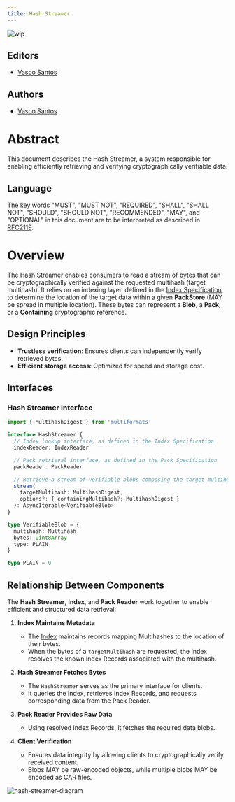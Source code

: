 ```yaml
---
title: Hash Streamer
---
```


![wip](https://img.shields.io/badge/status-wip-orange.svg?style=flat-square)

## Editors

- [Vasco Santos](https://github.com/vasco-santos)

## Authors

- [Vasco Santos](https://github.com/vasco-santos)

# Abstract

This document describes the Hash Streamer, a system responsible for enabling efficiently retrieving and verifying cryptographically verifiable data.

## Language

The key words "MUST", "MUST NOT", "REQUIRED", "SHALL", "SHALL NOT", "SHOULD", "SHOULD NOT", "RECOMMENDED", "MAY", and "OPTIONAL" in this document are to be interpreted as described in [RFC2119](https://datatracker.ietf.org/doc/html/rfc2119).

# Overview

The Hash Streamer enables consumers to read a stream of bytes that can be cryptographically verified against the requested multihash (target multihash). It relies on an indexing layer, defined in the [Index Specification](/specs), to determine the location of the target data within a given **PackStore** (MAY be spread in multiple location). These bytes can represent a **Blob**, a **Pack**, or a **Containing** cryptographic reference.

## Design Principles

- **Trustless verification**: Ensures clients can independently verify retrieved bytes.
- **Efficient storage access**: Optimized for speed and storage cost.

## Interfaces

### Hash Streamer Interface

```ts
import { MultihashDigest } from 'multiformats'

interface HashStreamer {
  // Index lookup interface, as defined in the Index Specification
  indexReader: IndexReader

  // Pack retrieval interface, as defined in the Pack Specification
  packReader: PackReader

  // Retrieve a stream of verifiable blobs composing the target multihash
  stream(
    targetMultihash: MultihashDigest,
    options?: { containingMultihash?: MultihashDigest }
  ): AsyncIterable<VerifiableBlob>
}

type VerifiableBlob = {
  multihash: Multihash
  bytes: Uint8Array
  type: PLAIN
}

type PLAIN = 0
```

## Relationship Between Components

The **Hash Streamer**, **Index**, and **Pack Reader** work together to enable efficient and structured data retrieval:

1. **Index Maintains Metadata**

   - The [Index](/specs) maintains records mapping Multihashes to the location of their bytes.
   - When the bytes of a `targetMultihash` are requested, the Index resolves the known Index Records associated with the multihash.

2. **Hash Streamer Fetches Bytes**

   - The `HashStreamer` serves as the primary interface for clients.
   - It queries the Index, retrieves Index Records, and requests corresponding data from the Pack Reader.

3. **Pack Reader Provides Raw Data**

   - Using resolved Index Records, it fetches the required data blobs.

4. **Client Verification**
   - Ensures data integrity by allowing clients to cryptographically verify received content.
   - Blobs MAY be raw-encoded objects, while multiple blobs MAY be encoded as CAR files.

![hash-streamer-diagram](../../../assets/spec-diagrams/hash-streamer.png)

